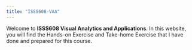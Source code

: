 ```yaml
---
title: "ISSS608-VAA"
---
```


Welcome to **ISSS608 Visual Analytics and Applications**. In this website, you will find the Hands-on Exercise and Take-home Exercise that I have done and prepared for this course.
